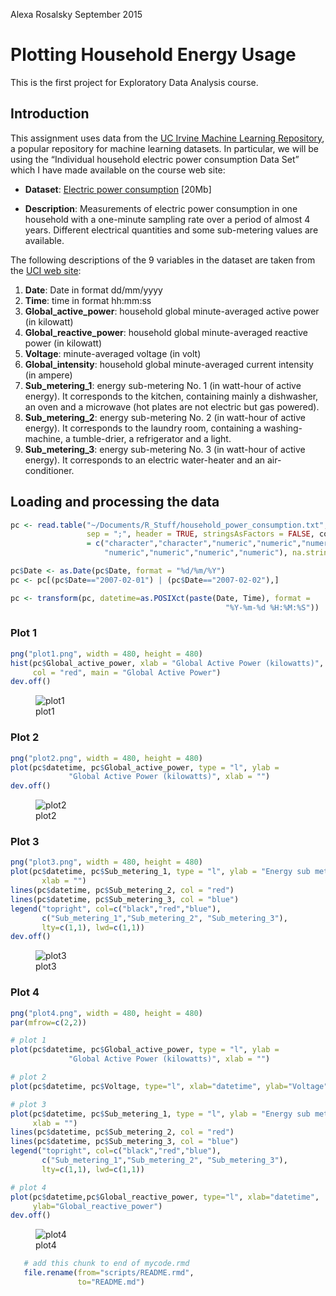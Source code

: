 Alexa Rosalsky
September 2015

# Plotting Household Energy Usage
This is the first project for Exploratory Data Analysis course. 

## Introduction

This assignment uses data from
the <a href="http://archive.ics.uci.edu/ml/">UC Irvine Machine
Learning Repository</a>, a popular repository for machine learning
datasets. In particular, we will be using the "Individual household
electric power consumption Data Set" which I have made available on
the course web site:


* <b>Dataset</b>: <a href="https://d396qusza40orc.cloudfront.net/exdata%2Fdata%2Fhousehold_power_consumption.zip">Electric power consumption</a> [20Mb]

* <b>Description</b>: Measurements of electric power consumption in
one household with a one-minute sampling rate over a period of almost
4 years. Different electrical quantities and some sub-metering values
are available.


The following descriptions of the 9 variables in the dataset are taken
from
the <a href="https://archive.ics.uci.edu/ml/datasets/Individual+household+electric+power+consumption">UCI
web site</a>:

<ol>
<li><b>Date</b>: Date in format dd/mm/yyyy </li>
<li><b>Time</b>: time in format hh:mm:ss </li>
<li><b>Global_active_power</b>: household global minute-averaged active power (in kilowatt) </li>
<li><b>Global_reactive_power</b>: household global minute-averaged reactive power (in kilowatt) </li>
<li><b>Voltage</b>: minute-averaged voltage (in volt) </li>
<li><b>Global_intensity</b>: household global minute-averaged current intensity (in ampere) </li>
<li><b>Sub_metering_1</b>: energy sub-metering No. 1 (in watt-hour of active energy). It corresponds to the kitchen, containing mainly a dishwasher, an oven and a microwave (hot plates are not electric but gas powered). </li>
<li><b>Sub_metering_2</b>: energy sub-metering No. 2 (in watt-hour of active energy). It corresponds to the laundry room, containing a washing-machine, a tumble-drier, a refrigerator and a light. </li>
<li><b>Sub_metering_3</b>: energy sub-metering No. 3 (in watt-hour of active energy). It corresponds to an electric water-heater and an air-conditioner.</li>
</ol>

## Loading and processing the data

```r

pc <- read.table("~/Documents/R_Stuff/household_power_consumption.txt", 
                 sep = ";", header = TRUE, stringsAsFactors = FALSE, colClasses 
                 = c("character","character","numeric","numeric","numeric",
                     "numeric","numeric","numeric","numeric"), na.strings = "?")

pc$Date <- as.Date(pc$Date, format = "%d/%m/%Y")
pc <- pc[(pc$Date=="2007-02-01") | (pc$Date=="2007-02-02"),]

pc <- transform(pc, datetime=as.POSIXct(paste(Date, Time), format = 
                                                "%Y-%m-%d %H:%M:%S"))
```


### Plot 1
```r
png("plot1.png", width = 480, height = 480)
hist(pc$Global_active_power, xlab = "Global Active Power (kilowatts)", 
     col = "red", main = "Global Active Power")
dev.off()
```
![plot1](plot1.png)


### Plot 2
```r
png("plot2.png", width = 480, height = 480)
plot(pc$datetime, pc$Global_active_power, type = "l", ylab = 
             "Global Active Power (kilowatts)", xlab = "")
dev.off()
```
![plot2](plot2.png)

### Plot 3
```r
png("plot3.png", width = 480, height = 480)
plot(pc$datetime, pc$Sub_metering_1, type = "l", ylab = "Energy sub metering",
       xlab = "")
lines(pc$datetime, pc$Sub_metering_2, col = "red")
lines(pc$datetime, pc$Sub_metering_3, col = "blue")
legend("topright", col=c("black","red","blue"), 
       c("Sub_metering_1","Sub_metering_2", "Sub_metering_3"),
       lty=c(1,1), lwd=c(1,1))
dev.off()
```
![plot3](plot3.png)

### Plot 4
```r
png("plot4.png", width = 480, height = 480)
par(mfrow=c(2,2))

# plot 1
plot(pc$datetime, pc$Global_active_power, type = "l", ylab = 
             "Global Active Power (kilowatts)", xlab = "")

# plot 2
plot(pc$datetime, pc$Voltage, type="l", xlab="datetime", ylab="Voltage")

# plot 3
plot(pc$datetime, pc$Sub_metering_1, type = "l", ylab = "Energy sub metering",
     xlab = "")
lines(pc$datetime, pc$Sub_metering_2, col = "red")
lines(pc$datetime, pc$Sub_metering_3, col = "blue")
legend("topright", col=c("black","red","blue"), 
       c("Sub_metering_1","Sub_metering_2", "Sub_metering_3"),
       lty=c(1,1), lwd=c(1,1))

# plot 4
plot(pc$datetime,pc$Global_reactive_power, type="l", xlab="datetime", 
     ylab="Global_reactive_power")
dev.off()
```
![plot4](plot4.png) 

```r
   # add this chunk to end of mycode.rmd
   file.rename(from="scripts/README.rmd", 
               to="README.md")
```